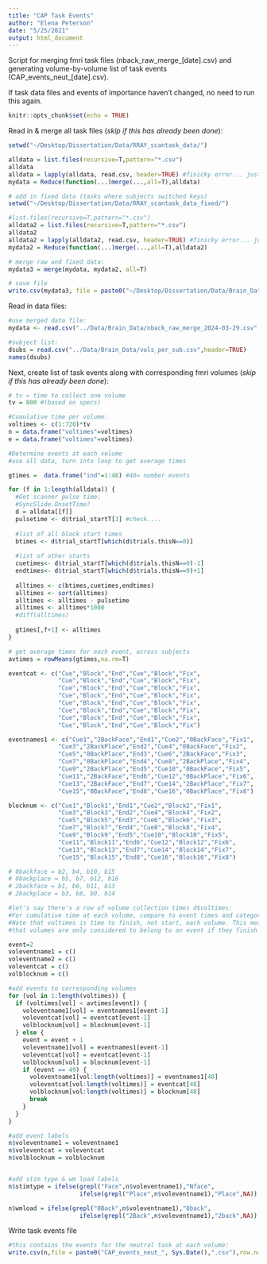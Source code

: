 ```yaml
---
title: "CAP Task Events"
author: "Elena Peterson"
date: "5/25/2021"
output: html_document
---
```


Script for merging fmri task files (nback_raw_merge_[date].csv) and generating volume-by-volume list of task events (CAP_events_neut_[date].csv).

If task data files and events of importance haven't changed, no need to run this again.

```r
knitr::opts_chunk$set(echo = TRUE)
```


Read in & merge all task files (*skip if this has already been done*):
```r
setwd("~/Desktop/Dissertation/Data/RRAY_scantask_data/")

alldata = list.files(recursive=T,pattern="*.csv")
alldata
alldata = lapply(alldata, read.csv, header=TRUE) #finicky error... just try again.
mydata = Reduce(function(...)merge(...,all=T),alldata)

# add in fixed data (tasks where subjects switched keys)
setwd("~/Desktop/Dissertation/Data/RRAY_scantask_data_fixed/")

#list.files(recursive=T,pattern="*.csv")
alldata2 = list.files(recursive=T,pattern="*.csv")
alldata2
alldata2 = lapply(alldata2, read.csv, header=TRUE) #finicky error... just try again.
mydata2 = Reduce(function(...)merge(...,all=T),alldata2)

# merge raw and fixed data:
mydata3 = merge(mydata, mydata2, all=T)

# save file
write.csv(mydata3, file = paste0("~/Desktop/Dissertation/Data/Brain_Data/nback_raw_merge_", Sys.Date(),".csv"),row.names=FALSE)

```

Read in data files:
```r
#use merged data file:
mydata <- read.csv("../Data/Brain_Data/nback_raw_merge_2024-03-29.csv",header=TRUE)

#subject list:
dsubs = read.csv("../Data/Brain_Data/vols_per_sub.csv",header=TRUE)
names(dsubs)

```

Next, create list of task events along with corresponding fmri volumes (*skip if this has already been done*):
```r
# tv = time to collect one volume
tv = 800 #(based on specs)

#Cumulative time per volume:
voltimes <- c(1:720)*tv
n = data.frame("voltimes"=voltimes)
e = data.frame("voltimes"=voltimes)

#Determine events at each volume
#use all data, turn into loop to get average times

gtimes =  data.frame("ind"=1:48) #48= number events

for (f in 1:length(alldata)) {
  #Get scanner pulse time:
  #SyncSlide.OnsetTime?
  d = alldata[[f]]
  pulsetime <- d$trial_startT[3] #check....
  
  #list of all block start times
  btimes <- d$trial_startT[which(d$trials.thisN==0)]
  
  #list of other starts
  cuetimes<- d$trial_startT[which(d$trials.thisN==0)-1]
  endtimes<- d$trial_startT[which(d$trials.thisN==9)+1]
  
  alltimes <- c(btimes,cuetimes,endtimes)
  alltimes <- sort(alltimes)
  alltimes <- alltimes - pulsetime
  alltimes <- alltimes*1000
  #diff(alltimes)
  
  gtimes[,f+1] <- alltimes
}

# get average times for each event, across subjects
avtimes = rowMeans(gtimes,na.rm=T)

eventcat <- c("Cue","Block","End","Cue","Block","Fix",
              "Cue","Block","End","Cue","Block","Fix",
              "Cue","Block","End","Cue","Block","Fix",
              "Cue","Block","End","Cue","Block","Fix",
              "Cue","Block","End","Cue","Block","Fix",
              "Cue","Block","End","Cue","Block","Fix",
              "Cue","Block","End","Cue","Block","Fix",
              "Cue","Block","End","Cue","Block","Fix")

eventnames1 <- c("Cue1","2BackFace","End1","Cue2","0BackFace","Fix1",
              "Cue3","2BackPlace","End2","Cue4","0BackFace","Fix2",
              "Cue5","0BackPlace","End3","Cue6","2BackFace","Fix3",
              "Cue7","0BackPlace","End4","Cue8","2BackPlace","Fix4",
              "Cue9","2BackPlace","End5","Cue10","0BackFace","Fix5",
              "Cue11","2BackFace","End6","Cue12","0BackPlace","Fix6",
              "Cue13","2BackFace","End7","Cue14","2BackPlace","Fix7",
              "Cue15","0BackFace","End8","Cue16","0BackPlace","Fix8")

blocknum <- c("Cue1","Block1","End1","Cue2","Block2","Fix1",
              "Cue3","Block3","End2","Cue4","Block4","Fix2",
              "Cue5","Block5","End3","Cue6","Block6","Fix3",
              "Cue7","Block7","End4","Cue8","Block8","Fix4",
              "Cue9","Block9","End5","Cue10","Block10","Fix5",
              "Cue11","Block11","End6","Cue12","Block12","Fix6",
              "Cue13","Block13","End7","Cue14","Block14","Fix7",
              "Cue15","Block15","End8","Cue16","Block16","Fix8")

# 0backface = b2, b4, b10, b15
# 0backplace = b5, b7, b12, b16
# 2backface = b1, b6, b11, b13
# 2backplace = b3, b8, b9, b14

#let's say there's a row of volume collection times d$voltimes:
#For cumulative time at each volume, compare to event times and categorize:
#Note that voltimes is time to finish, not start, each volume. This means 
#that volumes are only considered to belong to an event if they finish before the next event starts.

event=2
voleventname1 = c()
voleventname2 = c()
voleventcat = c()
volblocknum = c()

#add events to corresponding volumes
for (vol in 1:length(voltimes)) {
  if (voltimes[vol] < avtimes[event]) {
    voleventname1[vol] = eventnames1[event-1]
    voleventcat[vol] = eventcat[event-1]
    volblocknum[vol] = blocknum[event-1]
  } else {
    event = event + 1
    voleventname1[vol] = eventnames1[event-1]
    voleventcat[vol] = eventcat[event-1]
    volblocknum[vol] = blocknum[event-1]
    if (event == 49) {
      voleventname1[vol:length(voltimes)] = eventnames1[48]
      voleventcat[vol:length(voltimes)] = eventcat[48]
      volblocknum[vol:length(voltimes)] = blocknum[48]
      break
    }
  }
}

#add event labels
n$voleventname1 = voleventname1
n$voleventcat = voleventcat
n$volblocknum = volblocknum


#add stim type & wm load labels
n$stimtype = ifelse(grepl("Face",n$voleventname1),"Nface",
                    ifelse(grepl("Place",n$voleventname1),"Place",NA))

n$wmload = ifelse(grepl("0Back",n$voleventname1),"0back",                
                    ifelse(grepl("2Back",n$voleventname1),"2back",NA))

```

Write task events file
```r
#this contains the events for the neutral task at each volume:
write.csv(n,file = paste0("CAP_events_neut_", Sys.Date(),".csv"),row.names=FALSE)

```
